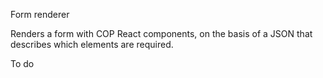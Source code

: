 <!-- Global imports -->

<Meta title="Components/Form renderer" id="D-FormRenderer" />

<Heading size="xl" caption="Components">Form renderer</Heading>

Renders a form with <Link href="https://ukhomeoffice.github.io/cop-react-components/?path=/docs/d-alert--default-story">COP React components</Link>,
on the basis of a <Link href="/?path=/docs/f-json-form">JSON</Link> that describes which elements are required.

<Tag>To do</Tag>
